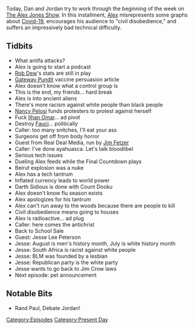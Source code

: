 {{DEFAULTSORT:
    #_EPISODE_0465:August 3-4, 2020
}}{{Episode
    | title             = August 3-4, 2020
    | caption           = Listen to this episode on [https://knowledgefight.libsyn.com/465-august-3-4-2020 Libsyn] [https://open.spotify.com/episode/4Q9lPs8KIqJweKEoSJzeWm Spotify], Read the [[Transcript/465: August 3-4, 2020|Unofficial Transcript]]
    | episodeNumber     = 465
    | length            = 01:31:45
    | airDate           = August 5, 2020
    | coverageStartDate = August 3, 2020
    | coverageEndDate   = August 4, 2020
    | episodeType       = [[:Category:Present Day|Present Day]]
    | appearance        = [[Rob Dew]], [[Nancy Pelosi]], [[Ilhan Omar]], [[Anthony Fauci]], [[Jim Fetzer]], [[Jesse Lee Peterson]]
    | oocDrop           = I made a t-shirt: This honkey ain't voiting for no donkey
    | previousEpisode   = [[464: July 31-August 1, 2020]]
    | nextEpisode       = [[466: August 5-6, 2020]]
}}

{{Stub}}

Today, Dan and Jordan try to work through the beginning of the week on [[The Alex Jones Show]]. In this installment, [[Alex Jones|Alex]] misrepresents some graphs about [[Covid-19]], encourages his audience to "civil disobedience," and suffers an impressively bad technical difficulty.

==Tidbits==

*What antifa attacks?
*Alex is going to start a podcast
*[[Rob Dew]]'s stats are still in play
*[[Gateway Pundit]] vaccine persuasion article
*Alex doesn't know what a control group is
*This is the end, my friends... hard break
*Alex is into ancient aliens
*There's more racism against white people than black people
*[[Nancy Pelosi]] funds protesters to protest against herself
*Fuck [[Ilhan Omar]]... ad pivot
*Destroy [[Anthony Fauci|Fauci]]... politically
*Caller: too many snitches, I'll eat your ass
*Surgeons get off from body horror
*Guest from Real Deal Media, run by [[Jim Fetzer]]
*Caller: I've done ayahuasca. Let's talk bloodlibel
*Serious tech issues
*Dueling Alex feeds while the Final Countdown plays
*Beirut explosion was a nuke
*Alex has a tech tantrum
*Inflated currency leads to world power
*Darth Sidious is done with Count Dooku
*Alex doesn't know flu season exists
*Alex apologizes for his tantrum
*Alex can't run away to the woods because there are people to kill
*Civil disobedience means going to houses
*Alex is radioactive... ad plug
*Caller: here comes the antichrist
*Back to School Sale
*Guest: Jesse Lee Peterson
*Jesse: August is men's history month, July is white history month
*Jesse: South Africa is racist against white people
*Jesse: BLM was founded by a lesbian
*Jesse: Republican party is the white party
*Jesse wants to go back to Jim Crow laws
*Next episode: pet announcement

==Notable Bits==

*Rand Paul, Debate Jordan!

[[Category:Episodes]]
[[Category:Present Day]]
